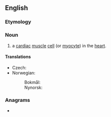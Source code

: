 ==English==

===Etymology===
{{prefix|en|cardio|myocyte}}

===Noun===
{{en-noun}}
{{wikipedia}}

# a [[cardiac]] [[muscle]] [[cell]] (or [[myocyte]]) in the [[heart]].

====Translations====
{{trans-top|cardiac muscle cell}}
* Czech: {{t|cs|kardiomyocyt|m}}
* Norwegian:
*: Bokmål: {{t+|nb|hjertemuskelcelle|f}}
*: Nynorsk: {{t|nn|hjartemuskelcelle|f}}
{{trans-mid}}
{{trans-bottom}}

===Anagrams===
* {{anagrams|en|a=accdeimoortyy|myocardiocyte}}
